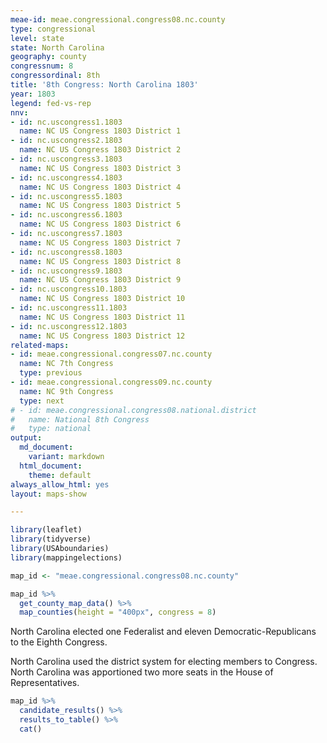 ```yaml
---
meae-id: meae.congressional.congress08.nc.county
type: congressional
level: state
state: North Carolina
geography: county
congressnum: 8
congressordinal: 8th
title: '8th Congress: North Carolina 1803'
year: 1803
legend: fed-vs-rep
nnv:
- id: nc.uscongress1.1803
  name: NC US Congress 1803 District 1
- id: nc.uscongress2.1803
  name: NC US Congress 1803 District 2
- id: nc.uscongress3.1803
  name: NC US Congress 1803 District 3
- id: nc.uscongress4.1803
  name: NC US Congress 1803 District 4
- id: nc.uscongress5.1803
  name: NC US Congress 1803 District 5
- id: nc.uscongress6.1803
  name: NC US Congress 1803 District 6
- id: nc.uscongress7.1803
  name: NC US Congress 1803 District 7
- id: nc.uscongress8.1803
  name: NC US Congress 1803 District 8
- id: nc.uscongress9.1803
  name: NC US Congress 1803 District 9
- id: nc.uscongress10.1803
  name: NC US Congress 1803 District 10
- id: nc.uscongress11.1803
  name: NC US Congress 1803 District 11
- id: nc.uscongress12.1803
  name: NC US Congress 1803 District 12
related-maps:
- id: meae.congressional.congress07.nc.county
  name: NC 7th Congress
  type: previous
- id: meae.congressional.congress09.nc.county
  name: NC 9th Congress
  type: next
# - id: meae.congressional.congress08.national.district
#   name: National 8th Congress
#   type: national
output:
  md_document:
    variant: markdown
  html_document:
    theme: default
always_allow_html: yes
layout: maps-show

---
```


```r
library(leaflet)
library(tidyverse)
library(USAboundaries)
library(mappingelections)

map_id <- "meae.congressional.congress08.nc.county"
```

<div class="map">

```r
map_id %>%
  get_county_map_data() %>%
  map_counties(height = "400px", congress = 8)
```

</div>

North Carolina elected one Federalist and eleven Democratic-Republicans to the Eighth Congress.

North Carolina used the district system for electing members to Congress. North Carolina was apportioned two more seats in the House of Representatives.

<div class="results-table">

```r
map_id %>%
  candidate_results() %>%
  results_to_table() %>%
  cat()
```

</div>
